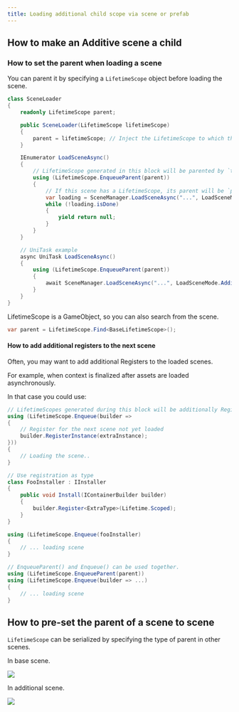 ```yaml
---
title: Loading additional child scope via scene or prefab
---
```


## How to make an Additive scene a child

### How to set the parent when loading a scene

You can parent it by specifying a `LifetimeScope` object before loading the scene.

```csharp
class SceneLoader
{
    readonly LifetimeScope parent;

    public SceneLoader(LifetimeScope lifetimeScope)
    {
        parent = lifetimeScope; // Inject the LifetimeScope to which this class belongs
    }

    IEnumerator LoadSceneAsync()
    {
        // LifetimeScope generated in this block will be parented by `this.lifetimeScope`
        using (LifetimeScope.EnqueueParent(parent))
        {
            // If this scene has a LifetimeScope, its parent will be `parent`.
            var loading = SceneManager.LoadSceneAsync("...", LoadSceneMode.Additive);
            while (!loading.isDone)
            {
                yield return null;
            }
        }
    }

    // UniTask example
    async UniTask LoadSceneAsync()
    {
        using (LifetimeScope.EnqueueParent(parent))
        {
            await SceneManager.LoadSceneAsync("...", LoadSceneMode.Additive);
        }
    }
}
```

LifetimeScope is a GameObject, so you can also search from the scene.

```csharp
var parent = LifetimeScope.Find<BaseLifetimeScope>();
```

#### How to add additional registers to the next scene

Often, you may want to add additional Registers to the loaded scenes.

For example, when context is finalized after assets are loaded asynchronously.

In that case you could use:

```csharp
// LifetimeScopes generated during this block will be additionally Registered.
using (LifetimeScope.Enqueue(builder =>
{
    // Register for the next scene not yet loaded
    builder.RegisterInstance(extraInstance);
}))
{
    // Loading the scene..
}
```

```csharp
// Use registration as type
class FooInstaller : IInstaller
{
    public void Install(IContainerBuilder builder)
    {
        builder.Register<ExtraType>(Lifetime.Scoped);
    }
}

using (LifetimeScope.Enqueue(fooInstaller)
{
    // ... loading scene
}
```

```csharp
// EnqueueParent() and Enqueue() can be used together.
using (LifetimeScope.EnqueueParent(parent))
using (LifetimeScope.Enqueue(builder => ...)
{
    // ... loading scene
}
```

## How to pre-set the parent of a scene to scene

`LifetimeScope` can be serialized by specifying the type of parent in other scenes.

In base scene.

![](assets/screenshot_baselifetimescope.png)

In additional scene.

![](assets/screenshot_childlifetimescope.gif)

